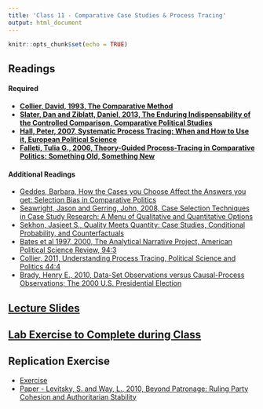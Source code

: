 ```yaml
---
title: 'Class 11 - Comparative Case Studies & Process Tracing'
output: html_document
---
```


```r
knitr::opts_chunk$set(echo = TRUE)
```

## Readings
#### Required
- **[Collier, David, 1993, The Comparative Method](Classes/Class_11/Readings/Collier_1993.pdf)**
- **[Slater, Dan and Ziblatt, Daniel, 2013, The Enduring Indispensability of the Controlled Comparison, Comparative Political Studies](Classes/Class_11/Readings/Slater and Ziblatt 2013.pdf)**
- **[Hall, Peter, 2007, Systematic Process Tracing: When and How to Use it, European Political Science](Classes/Class_11/Readings/Hall on process tracing.pdf)**
- **[Falleti, Tulia G., 2006, Theory-Guided Process-Tracing in Comparative Politics: Something Old, Something New](Classes/Class_11/Readings/Falleti Theory Guiding Process Tracing.pdf)**

#### Additional Readings
- [Geddes, Barbara, How the Cases you Choose Affect the Answers you get: Selection Bias in Comparative Politics](Classes/Class_11/Readings/Geddes.pdf)
- [Seawright, Jason and Gerring, John, 2008, Case Selection Techniques in Case Study Research: A Menu of Qualitative and Quantitative Options](Classes/Class_11/Readings/Seawright and Gerring Case Selection.pdf)
- [Sekhon, Jasjeet S., Quality Meets Quantity: Case Studies, Conditional Probability, and Counterfactuals](Classes/Class_11/Readings/Sekhon 2004 for Comparative Cases Week.pdf)
- [Bates et al 1997, 2000, The Analytical Narrative Project, American Political Science Review, 94:3](Classes/Class_11/Readings/Bates et al 1997.pdf)
- [Collier, 2011, Understanding Process Tracing, Political Science and Politics 44:4](Classes/Class_11/Readings/Collier 2011.pdf)
- [Brady, Henry E., 2010, Data-Set Observations versus Causal-Process Observations; The 2000 U.S. Presidential Election](Classes/Class_11/Readings/Brady 2010.pdf)

## [Lecture Slides](Classes/Class_11/Slides_Comparative_Process_v1.pdf)

## [Lab Exercise to Complete during Class](Classes/Class_11/Lab_Exercise/Exercise_Cases_v6.pdf)

## Replication Exercise
- [Exercise](Classes/Class_11/Replication/Replication_Comparative_v1.pdf)
- [Paper - Levitsky, S. and Way, L., 2010, Beyond Patronage: Ruling Party Cohesion and Authoritarian Stability](https://github.com/JonnyPhillips/Methods_III/blob/master/Classes/Class_11/Replication/Levitsky_and_Way.pdf)
